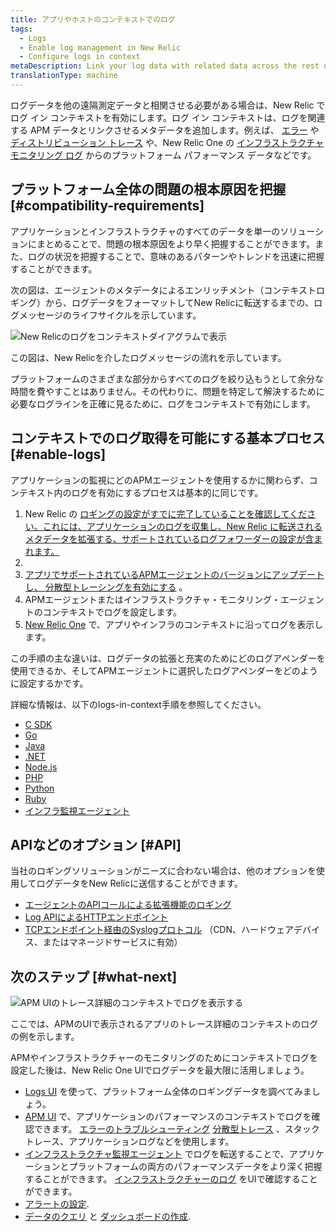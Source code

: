 ```yaml
---
title: アプリやホストのコンテキストでのログ
tags:
  - Logs
  - Enable log management in New Relic
  - Configure logs in context
metaDescription: Link your log data with related data across the rest of the New Relic platform by configuring logs in context.
translationType: machine
---
```


ログデータを他の遠隔測定データと相関させる必要がある場合は、New Relic でログ イン コンテキストを有効にします。ログ イン コンテキストは、ログを関連する APM データとリンクさせるメタデータを追加します。例えば、 [エラー](/docs/apm/apm-ui-pages/error-analytics/errors-page-find-fix-verify-problems/) や [ディストリビューション トレース](/docs/apm/distributed-tracing/ui-data/understand-use-distributed-tracing-data) や、New Relic One の [インフラストラクチャ モニタリング ログ](/docs/logs/forward-logs/forward-your-logs-using-infrastructure-agent/) からのプラットフォーム パフォーマンス データなどです。

## プラットフォーム全体の問題の根本原因を把握 [#compatibility-requirements]

アプリケーションとインフラストラクチャのすべてのデータを単一のソリューションにまとめることで、問題の根本原因をより早く把握することができます。また、ログの状況を把握することで、意味のあるパターンやトレンドを迅速に把握することができます。

次の図は、エージェントのメタデータによるエンリッチメント（コンテキストロギング）から、ログデータをフォーマットしてNew Relicに転送するまでの、ログメッセージのライフサイクルを示しています。

![New Relicのログをコンテキストダイアグラムで表示](./images/new-relic-logs-in-context-diagram.png "new-relic-logs-in-context-diagram.png")

<figcaption>
  この図は、New Relicを介したログメッセージの流れを示しています。
</figcaption>

プラットフォームのさまざまな部分からすべてのログを絞り込もうとして余分な時間を費やすことはありません。その代わりに、問題を特定して解決するために必要なログラインを正確に見るために、ログをコンテキストで有効にします。

## コンテキストでのログ取得を可能にする基本プロセス [#enable-logs]

アプリケーションの監視にどのAPMエージェントを使用するかに関わらず、コンテキスト内のログを有効にするプロセスは基本的に同じです。

1. New Relic の [ロギングの設定がすでに完了していることを確認してください。これには、アプリケーションのログを収集し、New Relic に転送されるメタデータを拡張する、サポートされているログフォワーダーの設定が含まれます。](/docs/logs/enable-log-management-new-relic/enable-log-monitoring-new-relic/enable-log-management-new-relic/)
2. [](/docs/logs/enable-log-management-new-relic/enable-log-monitoring-new-relic/enable-log-management-new-relic/)
3. [アプリでサポートされているAPMエージェントのバージョンにアップデートし、 ](/docs/logs/enable-log-management-new-relic/enable-log-monitoring-new-relic/enable-log-management-new-relic/)[分散型トレーシングを有効にする](/docs/distributed-tracing/concepts/introduction-distributed-tracing/) 。
4. APMエージェントまたはインフラストラクチャ・モニタリング・エージェントのコンテキストでログを設定します。
5. [New Relic One](/docs/logs/log-management/ui-data/use-logs-ui/#links) で、アプリやインフラのコンテキストに沿ってログを表示します。

この手順の主な違いは、ログデータの拡張と充実のためにどのログアペンダーを使用できるか、そしてAPMエージェントに選択したログアペンダーをどのように設定するかです。

詳細な情報は、以下のlogs-in-context手順を参照してください。

* [C SDK](/docs/logs/enable-log-management-new-relic/configure-logs-context/c-sdk-configure-logs-context)
* [Go](/docs/logs/enable-log-management-new-relic/configure-logs-context/configure-logs-context-go/)
* [Java](/docs/logs/enable-log-management-new-relic/configure-logs-context/java-configure-logs-context-all/)
* [.NET](/docs/logs/enable-log-management-new-relic/configure-logs-context/net-configure-logs-context-all/)
* [Node.js](/docs/logs/enable-log-management-new-relic/configure-logs-context/configure-logs-context-nodejs/)
* [PHP](/docs/logs/enable-log-management-new-relic/configure-logs-context/configure-logs-context-php/)
* [Python](/docs/logs/enable-log-management-new-relic/configure-logs-context/configure-logs-context-python/)
* [Ruby](/docs/logs/enable-log-management-new-relic/configure-logs-context/configure-logs-context-ruby/)
* [インフラ監視エージェント](/docs/logs/enable-log-management-new-relic/enable-log-monitoring-new-relic/forward-your-logs-using-infrastructure-agent/)

## APIなどのオプション [#API]

当社のロギングソリューションがニーズに合わない場合は、他のオプションを使用してログデータをNew Relicに送信することができます。

* [エージェントのAPIコールによる拡張機能のロギング](/docs/logs/new-relic-logs/apm-integration/apm-agent-apis-manual-logs-context-instrumentation)
* [Log APIによるHTTPエンドポイント](/docs/logs/log-management/log-api/introduction-log-api/)
* [TCPエンドポイント経由のSyslogプロトコル](/docs/logs/log-management/log-api/use-tcp-endpoint-forward-logs-new-relic/) （CDN、ハードウェアデバイス、またはマネージドサービスに有効）

## 次のステップ [#what-next]

![APM UIのトレース詳細のコンテキストでログを表示する](./images/logs-in-context-traces.png "APM UIでのトレース詳細のためのコンテキストでのログ")

<figcaption>
  ここでは、APMのUIで表示されるアプリのトレース詳細のコンテキストのログの例を示します。
</figcaption>

APMやインフラストラクチャーのモニタリングのためにコンテキストでログを設定した後は、New Relic One UIでログデータを最大限に活用しましょう。

* [Logs UI](/docs/logs/log-management/ui-data/use-logs-ui/) を使って、プラットフォーム全体のロギングデータを調べてみましょう。
* [APM UI](/docs/logs/log-management/ui-data/use-logs-ui/#links) で、アプリケーションのパフォーマンスのコンテキストでログを確認できます。 [エラーのトラブルシューティング](/docs/apm/apm-ui-pages/error-analytics/errors-page-find-fix-verify-problems/) [分散型トレース](/docs/apm/distributed-tracing/ui-data/understand-use-distributed-tracing-data) 、スタックトレース、アプリケーションログなどを使用します。
* [インフラストラクチャ監視エージェント](/docs/logs/enable-log-management-new-relic/enable-log-monitoring-new-relic/forward-your-logs-using-infrastructure-agent/) でログを転送することで、アプリケーションとプラットフォームの両方のパフォーマンスデータをより深く把握することができます。 [インフラストラクチャーのログ](/docs/logs/log-management/ui-data/use-logs-ui/#links) をUIで確認することができます。
* [アラートの設定](/docs/alerts-applied-intelligence/new-relic-alerts/alert-conditions/create-alert-conditions/).
* [データのクエリ](/docs/query-your-data/explore-query-data/get-started/introduction-querying-new-relic-data/) と [ダッシュボードの作成](/docs/query-your-data/explore-query-data/dashboards/introduction-dashboards/).